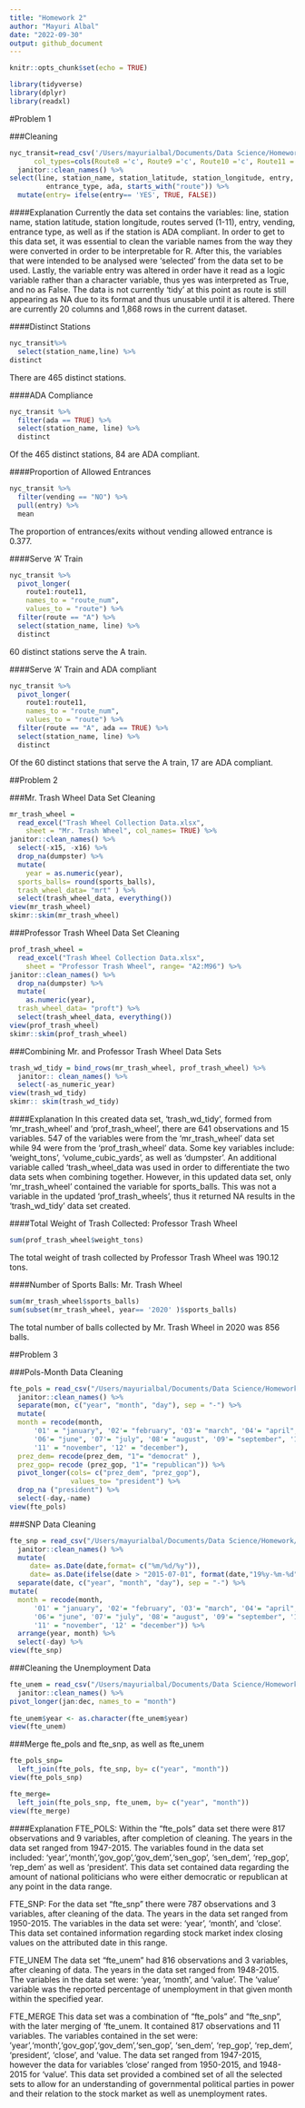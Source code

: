 ```yaml
---
title: "Homework 2"
author: "Mayuri Albal"
date: "2022-09-30"
output: github_document
---
```

```r
knitr::opts_chunk$set(echo = TRUE)
```

```r
library(tidyverse)
library(dplyr)
library(readxl)
```

#Problem 1

###Cleaning
```r
nyc_transit=read_csv('/Users/mayurialbal/Documents/Data Science/Homework/HW2/HW2/NYC_Transit_Subway_Entrance_And_Exit_Data.csv',
      col_types=cols(Route8 ='c', Route9 ='c', Route10 ='c', Route11 ='c')) %>%
  janitor::clean_names() %>%
select(line, station_name, station_latitude, station_longitude, entry, exit_only, vending,
         entrance_type, ada, starts_with("route")) %>%
  mutate(entry= ifelse(entry== 'YES', TRUE, FALSE))
```

####Explanation
Currently the data set contains the variables: line, station name, station latitude, station longitude, routes served (1-11), entry, vending, entrance type, as well as if the station is ADA compliant. In order to get to this data set, it was essential to clean the variable names from the way they were converted in order to be interpretable for R. After this, the variables that were intended to be analysed were 'selected' from the data set to be used. Lastly, the variable entry was altered in order have it read as a logic variable rather than a character
variable, thus yes was interpreted as True, and no as False. The data is not currently 'tidy' at this point as route is still appearing as NA due to its format and thus unusable until it is altered. There are currently 20 columns and 1,868 rows in the current dataset.

####Distinct Stations
```r
nyc_transit%>%
  select(station_name,line) %>%
distinct
```
There are 465 distinct stations.

####ADA Compliance
```r
nyc_transit %>% 
  filter(ada == TRUE) %>% 
  select(station_name, line) %>% 
  distinct
```
Of the 465 distinct stations, 84 are ADA compliant.

####Proportion of Allowed Entrances
```r
nyc_transit %>% 
  filter(vending == "NO") %>% 
  pull(entry) %>% 
  mean
```
 The proportion of entrances/exits without vending allowed entrance is 0.377.

####Serve 'A' Train
```r
nyc_transit %>% 
  pivot_longer(
    route1:route11,
    names_to = "route_num",
    values_to = "route") %>% 
  filter(route == "A") %>% 
  select(station_name, line) %>% 
  distinct
```
60 distinct stations serve the A train.

####Serve 'A' Train and ADA compliant
```r
nyc_transit %>% 
  pivot_longer(
    route1:route11,
    names_to = "route_num",
    values_to = "route") %>% 
  filter(route == "A", ada == TRUE) %>% 
  select(station_name, line) %>% 
  distinct
```
Of the 60 distinct stations that serve the A train, 17 are ADA compliant.

##Problem 2

###Mr. Trash Wheel Data Set Cleaning
```r
mr_trash_wheel = 
  read_excel("Trash Wheel Collection Data.xlsx", 
    sheet = "Mr. Trash Wheel", col_names= TRUE) %>%
janitor::clean_names() %>%
  select(-x15, -x16) %>%
  drop_na(dumpster) %>%
  mutate(
    year = as.numeric(year),
  sports_balls= round(sports_balls),
  trash_wheel_data= "mrt" ) %>%
  select(trash_wheel_data, everything()) 
view(mr_trash_wheel)
skimr::skim(mr_trash_wheel)
```

###Professor Trash Wheel Data Set Cleaning
```r
prof_trash_wheel = 
  read_excel("Trash Wheel Collection Data.xlsx", 
    sheet = "Professor Trash Wheel", range= "A2:M96") %>%
janitor::clean_names() %>%
  drop_na(dumpster) %>%
  mutate(
    as.numeric(year),
  trash_wheel_data= "proft") %>%
  select(trash_wheel_data, everything()) 
view(prof_trash_wheel)
skimr::skim(prof_trash_wheel)
```

###Combining Mr. and Professor Trash Wheel Data Sets
```r
trash_wd_tidy = bind_rows(mr_trash_wheel, prof_trash_wheel) %>% 
  janitor:: clean_names() %>% 
  select(-as_numeric_year)
view(trash_wd_tidy)
skimr:: skim(trash_wd_tidy)
```

####Explanation
In this created data set, 'trash_wd_tidy', formed from 'mr_trash_wheel' and 'prof_trash_wheel', there are 641 observations and 15 variables. 547 of the variables were
from the 'mr_trash_wheel' data set while 94 were from the 'prof_trash_wheel' data. Some key variables include: 'weight_tons', 'volume_cubic_yards', as well as 'dumpster'. An additional variable called 'trash_wheel_data was used in order to differentiate the two data sets when combining together. However, in this updated data set, only 'mr_trash_wheel' contained the variable for sports_balls. This was not a variable in the updated 'prof_trash_wheels', thus it returned NA results in the 'trash_wd_tidy' data set created.

####Total Weight of Trash Collected: Professor Trash Wheel
```r
sum(prof_trash_wheel$weight_tons)
```
The total weight of trash collected by Professor Trash Wheel was 190.12 tons.

####Number of Sports Balls: Mr. Trash Wheel
```r
sum(mr_trash_wheel$sports_balls)
sum(subset(mr_trash_wheel, year== '2020' )$sports_balls)
```
The total number of balls collected by Mr. Trash Wheel in 2020 was 856 balls.

##Problem 3

###Pols-Month Data Cleaning
```r
fte_pols = read_csv("/Users/mayurialbal/Documents/Data Science/Homework/HW2/HW2/fivethirtyeight_datasets/pols-month.csv") %>% 
  janitor::clean_names() %>% 
  separate(mon, c("year", "month", "day"), sep = "-") %>% 
  mutate( 
  month = recode(month,
      '01' = "january", '02'= "february", '03'= "march", '04'= "april", '05'= "may",
      '06'= "june", '07'= "july", '08'= "august", '09'= "september", '10'= "october", 
      '11' = "november", '12' = "december"),
  prez_dem= recode(prez_dem, "1"= "democrat" ),
  prez_gop= recode (prez_gop, "1"= "republican")) %>% 
  pivot_longer(cols= c("prez_dem", "prez_gop"),
               values_to= "president") %>% 
  drop_na ("president") %>% 
  select(-day,-name)
view(fte_pols)
```

###SNP Data Cleaning
```r
fte_snp = read_csv("/Users/mayurialbal/Documents/Data Science/Homework/HW2/HW2/fivethirtyeight_datasets/snp.csv") %>% 
  janitor::clean_names() %>% 
  mutate(
     date= as.Date(date,format= c("%m/%d/%y")),
     date= as.Date(ifelse(date > "2015-07-01", format(date,"19%y-%m-%d"), format(date)))) %>%
  separate(date, c("year", "month", "day"), sep = "-") %>% 
mutate(
  month = recode(month,
      '01' = "january", '02'= "february", '03'= "march", '04'= "april", '05'= "may",
      '06'= "june", '07'= "july", '08'= "august", '09'= "september", '10'= "october", 
      '11' = "november", '12' = "december")) %>%
  arrange(year, month) %>% 
  select(-day) %>% 
view(fte_snp)
```

###Cleaning the Unemployment Data
```r
fte_unem = read_csv("/Users/mayurialbal/Documents/Data Science/Homework/HW2/HW2/fivethirtyeight_datasets/unemployment.csv") %>% 
  janitor::clean_names() %>% 
pivot_longer(jan:dec, names_to = "month")
  
fte_unem$year <- as.character(fte_unem$year)
view(fte_unem)
```

###Merge fte_pols and fte_snp, as well as fte_unem
```r
fte_pols_snp=
  left_join(fte_pols, fte_snp, by= c("year", "month"))
view(fte_pols_snp)
```

```r
fte_merge=
  left_join(fte_pols_snp, fte_unem, by= c("year", "month"))
view(fte_merge)
```

####Explanation
FTE_POLS:
Within the "fte_pols" data set there were 817 observations and 9 variables, after completion
of cleaning. The years in the data set ranged from 1947-2015. The variables found in
the data set included: 'year','month','gov_gop','gov_dem','sen_gop', 'sen_dem', 'rep_gop', 'rep_dem' as well as 'president'. This data set contained data regarding the amount
of national politicians who were either democratic or republican at any point in the data
range.

FTE_SNP:
For the data set "fte_snp" there were 787 observations and 3 variables, after cleaning of the data. The years in the data set ranged from 1950-2015. The variables in the data set were: 'year', 'month', and 'close'. This data set contained information regarding stock market
index closing values on the attributed date in this range.

FTE_UNEM
The data set "fte_unem" had 816 observations and 3 variables, after cleaning of data. The years in the data set ranged from 1948-2015. The variables in the data set were: 'year, 'month', and 'value'. The 'value' variable was the reported percentage of unemployment in that given month within the specified year.

FTE_MERGE
This data set was a combination of "fte_pols" and "fte_snp", with the later merging of 'fte_unem. It contained 817 observations and 11 variables. The variables contained in the set were: 'year','month','gov_gop','gov_dem','sen_gop', 'sen_dem', 'rep_gop', 'rep_dem', 'president', 'close', and 'value. The data set ranged from 1947-2015, however the data for 
variables 'close' ranged from 1950-2015, and 1948-2015 for 'value'. This data set provided a combined set of all the selected sets to allow for an understanding of governmental political parties in power and their relation to the stock market as well as unemployment rates.
